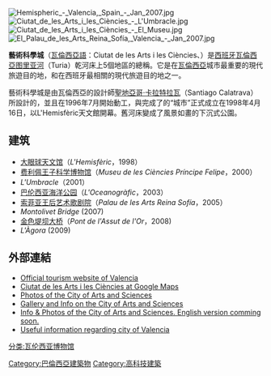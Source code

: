 [[File:Hemispheric_-_Valencia,_Spain_-_Jan_2007.jpg|thumb]]
[[File:Ciutat_de_les_Arts_i_les_Ciències_-_L'Umbracle.jpg|thumb]]
[[File:Ciutat_de_les_Arts_i_les_Ciències_-_El_Museu.jpg|thumb]]
[[File:El_Palau_de_les_Arts_Reina_Sofía,_Valencia_-_Jan_2007.jpg|thumb]]

'''藝術科學城'''（[[瓦倫西亞語|瓦倫西亞語]]：Ciutat de les Arts i les Ciències、{{lang-es|Ciudad de las Artes y las Ciencias}}）是[[西班牙|西班牙]][[瓦倫西亞|瓦倫西亞]][[图里亚河|图里亚河]]（Turia）乾河床上5個地區的總稱。它是在[[瓦倫西亞|瓦倫西亞]]城市最重要的現代旅遊目的地，和在西班牙最相關的現代旅遊目的地之一。

藝術科學城是由瓦倫西亞的設計師[[聖地亞哥·卡拉特拉瓦|聖地亞哥·卡拉特拉瓦]]（Santiago Calatrava）所設計的，並且在1996年7月開始動工，與完成了的“城市”正式成立在1998年4月16日，以L'Hemisfèric天文館開幕。舊河床變成了風景如畫的下沉式公園。

==建筑==
*[[大眼球天文馆|大眼球天文馆]]（''L'Hemisfèric''，1998）
*[[费利佩王子科学博物馆|费利佩王子科学博物馆]]（''Museu de les Ciències Príncipe Felipe''，2000）
*''L'Umbracle''（2001）
*[[巴伦西亚海洋公园|巴伦西亚海洋公园]]（''L'Oceanogràfic''，2003） 
*[[索菲亚王后艺术歌剧院|索菲亚王后艺术歌剧院]]（''Palau de les Arts Reina Sofía''，2005）
*''Montolivet Bridge'' (2007)
*[[金色堤坝大桥|金色堤坝大桥]]（''Pont de l'Assut de l'Or''，2008) 
*''L'Àgora'' (2009)

== 外部連結 ==
* [http://www.turisvalencia.es/ Official tourism website of Valencia] {{Wayback|url=http://www.turisvalencia.es/ |date=20160817020358 }}
* [http://maps.google.com/maps?ll=39.455398,-0.350747&spn=0.007571,0.015044&t=k Ciutat de les Arts i les Ciències at Google Maps]{{Wayback|url=http://maps.google.com/maps?ll=39.455398,-0.350747&spn=0.007571,0.015044&t=k |date=20200122061244 }}
* [http://www.valencia-cityguide.com Photos of the City of Arts and Sciences] {{Wayback|url=http://www.valencia-cityguide.com/ |date=20201127015135 }}
* [http://www.valenciavalencia.com/sights-guide/cas.htm Gallery and Info on the City of Arts and Sciences] {{Wayback|url=http://www.valenciavalencia.com/sights-guide/cas.htm |date=20100619000158 }}
* [http://ciutatdelesarts.com Info & Photos of the City of Arts and Sciences. English version comming soon.]{{Wayback|url=http://ciutatdelesarts.com/ |date=20181115173110 }}
* [http://www.enjoytheworld.net/valencia Useful information regarding city of Valencia]{{Wayback|url=http://www.enjoytheworld.net/valencia |date=20071215050453 }}

[[Category:巴倫西亞建築物|Category:巴倫西亞建築物]]
[[分类:瓦伦西亚博物馆|分类:瓦伦西亚博物馆]]
[[Category:高科技建築|Category:高科技建築]]